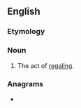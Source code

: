 ==English==

===Etymology===
{{suffix|en|regale|ment}}

===Noun===
{{en-noun|~}}

# The act of [[regale|regaling]].

===Anagrams===
* {{anagrams|en|anglemeter}}